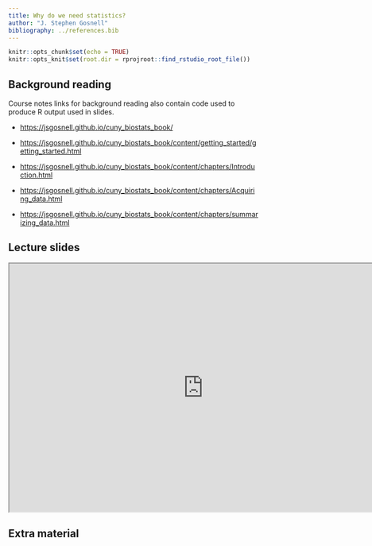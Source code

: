 ```yaml
---
title: Why do we need statistics?
author: "J. Stephen Gosnell"
bibliography: ../references.bib
---
```


<!-- COMMENT NOT SHOW IN ANY OUTPUT: Code chunk below sets overall defaults for .qmd file; these inlcude showing output by default and looking for files relative to .Rpoj file, not .qmd file, which makes putting filesin different folders easier  -->

```r
knitr::opts_chunk$set(echo = TRUE)
knitr::opts_knit$set(root.dir = rprojroot::find_rstudio_root_file())
```

## Background reading

Course notes links for background reading also contain code used to
produce R output used in slides.

-   <https://jsgosnell.github.io/cuny_biostats_book/>

-   <https://jsgosnell.github.io/cuny_biostats_book/content/getting_started/getting_started.html>

-   <https://jsgosnell.github.io/cuny_biostats_book/content/chapters/Introduction.html>

-   <https://jsgosnell.github.io/cuny_biostats_book/content/chapters/Acquiring_data.html>

-   <https://jsgosnell.github.io/cuny_biostats_book/content/chapters/summarizing_data.html>

## Lecture slides

```{=html}
<iframe width="780" height="500" src="https://docs.google.com/presentation/d/1qL_LeQI_gN3AZg9i2sno7z_Ot08pjsfSYYz8UDjQt4Y/edit?usp=sharing"></iframe>
```
## Extra material
